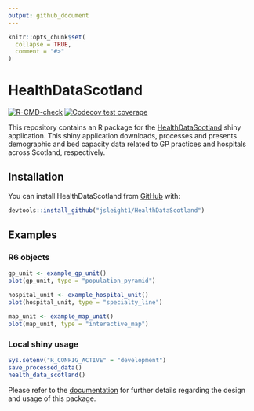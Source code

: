 ```yaml
---
output: github_document
---
```


<!-- README.md is generated from README.Rmd. Please edit that file -->

```r
knitr::opts_chunk$set(
  collapse = TRUE,
  comment = "#>"
)
```

# HealthDataScotland

<!-- badges: start -->
[![R-CMD-check](https://github.com/jsleight1/HealthDataScotland/actions/workflows/check-standard.yaml/badge.svg)](https://github.com/jsleight1/HealthDataScotland/actions/workflows/check-standard.yaml)
[![Codecov test coverage](https://codecov.io/gh/jsleight1/HealthDataScotland/branch/main/graph/badge.svg)](https://app.codecov.io/gh/jsleight1/HealthDataScotland/?branch=main)
<!-- badges: end -->

This repository contains an R package for the [HealthDataScotland](www.healthdatascotland.co.uk) shiny application.
This shiny application downloads, processes and presents demographic and
bed capacity data related to GP practices and hospitals across Scotland, respectively.

## Installation

You can install HealthDataScotland from [GitHub](https://github.com/) with:

```r
devtools::install_github("jsleight1/HealthDataScotland")
```

## Examples

### R6 objects

```r
gp_unit <- example_gp_unit()
plot(gp_unit, type = "population_pyramid")
```

```r
hospital_unit <- example_hospital_unit()
plot(hospital_unit, type = "specialty_line")
```

```r
map_unit <- example_map_unit()
plot(map_unit, type = "interactive_map")
```

### Local shiny usage

```r
Sys.setenv("R_CONFIG_ACTIVE" = "development")
save_processed_data()
health_data_scotland()
```

Please refer to the [documentation](https://jsleight1.github.io/HealthDataScotland/)
for further details regarding the design and usage of this package.
